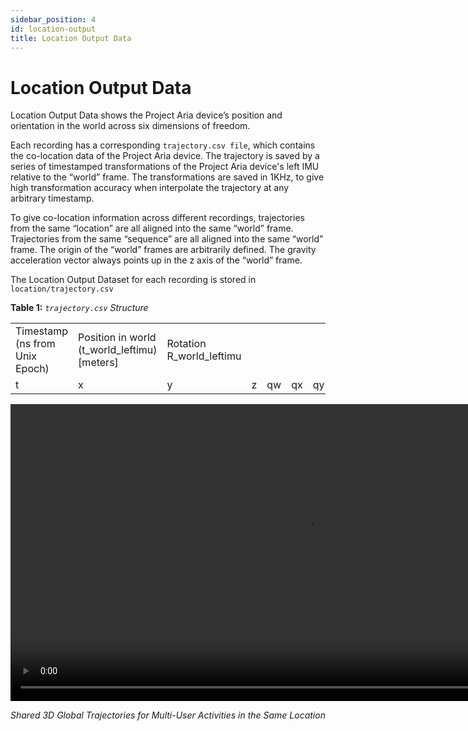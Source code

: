 ```yaml
---
sidebar_position: 4
id: location-output
title: Location Output Data
---
```



# Location Output Data

Location Output Data shows the Project Aria device’s position and orientation in the world across six dimensions of freedom.

Each recording has a corresponding `trajectory.csv file`, which contains the co-location data of the Project Aria device. The trajectory is saved by a series of timestamped transformations of the Project Aria device's left IMU relative to the “world” frame. The transformations are saved in 1KHz, to give high transformation accuracy when interpolate the trajectory at any arbitrary timestamp.

To give co-location information across different recordings, trajectories from the same “location” are all aligned into the same “world” frame. Trajectories from the same “sequence” are all aligned into the same “world” frame. The origin of the “world” frames are arbitrarily defined. The gravity acceleration vector always points up in the z axis of the “world” frame.

The Location Output Dataset for each recording is stored in `location/trajectory.csv`

**Table 1:** *`trajectory.csv` Structure*

<div>
    <table>
        <tbody>
            <tr>
                <td>Timestamp (ns from Unix Epoch)</td>
                <td colSpan={3}>Position in world (t_world_leftimu) [meters]</td>
                <td colSpan={4}>Rotation R_world_leftimu</td>
            </tr>
            <tr>
                <td>t</td>
                <td>x</td>
                <td>y</td>
                <td>z</td>
                <td>qw</td>
                <td>qx</td>
                <td>qy</td>
                <td>qz</td>
            </tr>
        </tbody>
    </table>
</div>


<video width="950" controls>
  <source src={useBaseUrl('video/map_merge.m4v')} type="video/mp4"/>
  Your browser does not support the video tag.
</video>

*Shared 3D Global Trajectories for Multi-User Activities in the Same Location*
